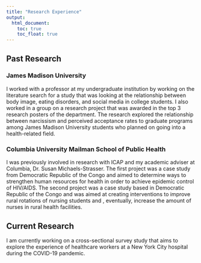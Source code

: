 ```yaml
---
title: "Research Experience"
output: 
  html_document:
    toc: true
    toc_float: true
---
```


## Past Research


### James Madison University

I worked with a professor at my undergraduate institution by working on the literature search for a study that was looking at the relationship between body image, eating disorders, and social media in college students. I also worked in a group on a research project that was awarded in the top 3 research posters of the department. The research explored the relationship between narcissism and perceived acceptance rates to graduate programs among James Madison University students who planned on going into a health-related field.
<br>

### Columbia University Mailman School of Public Health

I was previously involved in research with ICAP and my academic adviser at Columbia, Dr. Susan Michaels-Strasser. The first project was a case study from Democratic Republic of the Congo and aimed to determine ways to strengthen human resources for health in order to achieve epidemic control of HIV/AIDS. The second project was a case study based in Democratic Republic of the Congo and was aimed at creating interventions to improve rural rotations of nursing students and , eventually, increase the amount of nurses in rural health facilities.
<br>

## Current Research

I am currently working on a cross-sectional survey study that aims to explore the experience of healthcare workers at a New York City hospital during the COVID-19 pandemic.
